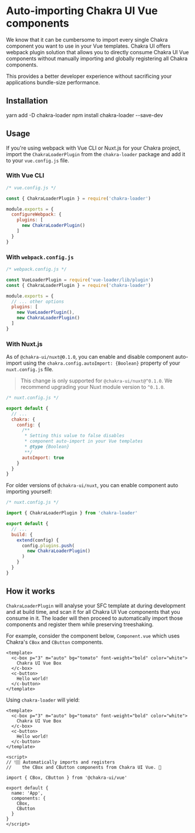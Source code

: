 
<SEO
  title="Auto-import Chakra components"
  description="Use the chakra-loader webpack plugin to automatically import and register Chakra components used in your templates"
/>

# Auto-importing Chakra UI Vue components
We know that it can be cumbersome to import every single Chakra component you want to use in your Vue templates. Chakra UI offers webpack plugin solution that allows
you to directly consume Chakra UI Vue components without manually importing and globally registering all Chakra components.

This provides a better developer experience without sacrificing your applications bundle-size performance.

<carbon-ad />

## Installation

<CodeGroup lang="bash">
  <CodeTab label="Yarn">
    yarn add -D chakra-loader
  </CodeTab>
  <CodeTab label="NPM">
    npm install chakra-loader --save-dev
  </CodeTab>
</CodeGroup>

## Usage
If you're using webpack with Vue CLI or Nuxt.js for your Chakra project, import the `ChakraLoaderPlugin` from the `chakra-loader` package and add it to your `vue.config.js` file.

### With Vue CLI
```js
/* vue.config.js */

const { ChakraLoaderPlugin } = require('chakra-loader')

module.exports = {
  configureWebpack: {
    plugins: [
      new ChakraLoaderPlugin()
    ]
  }
}

```
### With `webpack.config.js`
```js
/* webpack.config.js */

const VueLoaderPlugin = require('vue-loader/lib/plugin')
const { ChakraLoaderPlugin } = require('chakra-loader')

module.exports = {
  // ... other options
  plugins: [
    new VueLoaderPlugin(),
    new ChakraLoaderPlugin()
  ]
}
```

### With Nuxt.js
As of `@chakra-ui/nuxt@0.1.0`, you can enable and disable component auto-import using the `chakra.config.autoImport: {Boolean}` property of your `nuxt.config.js` file.

> This change is only supported for `@chakra-ui/nuxt@^0.1.0`. We recommend upgrading your Nuxt module version to `^0.1.0`.

```js
/* nuxt.config.js */

export default {
  // ...
  chakra: {
    config: {
      /**
       * Setting this value to false disables
       * component auto-import in your Vue templates
       * @type {Boolean}
       **/
      autoImport: true
    }
  }
}
```

For older versions of `@chakra-ui/nuxt`, you can enable component auto importing yourself:

```js
/* nuxt.config.js */

import { ChakraLoaderPlugin } from 'chakra-loader'

export default {
  // ...
  build: {
    extend(config) {
      config.plugins.push(
        new ChakraLoaderPlugin()
      )
    }
  }
}
```



## How it works
`ChakraLoaderPlugin` will analyse your SFC template at during development and at build time, and scan it for all Chakra UI Vue components that you consume in it. The loader will then proceed to automatically import those components and register them while preserving treeshaking.

For example, consider the component below, `Component.vue` which uses Chakra's `CBox` and `CButton` components.
```vue
<template>
  <c-box p="3" m="auto" bg="tomato" font-weight="bold" color="white">
    Chakra UI Vue Box
  </c-box>
  <c-button>
    Hello world!
  </c-button>
</template>
```

Using `chakra-loader` will yield:
```vue
<template>
  <c-box p="3" m="auto" bg="tomato" font-weight="bold" color="white">
    Chakra UI Vue Box
  </c-box>
  <c-button>
    Hello world!
  </c-button>
</template>

<script>
// 👇🏽 Automatically imports and registers
//    the CBox and CButton components from Chakra UI Vue. 🎉

import { CBox, CButton } from '@chakra-ui/vue'

export default {
  name: 'App',
  components: {
    CBox,
    CButton
  }
}
</script>
```

